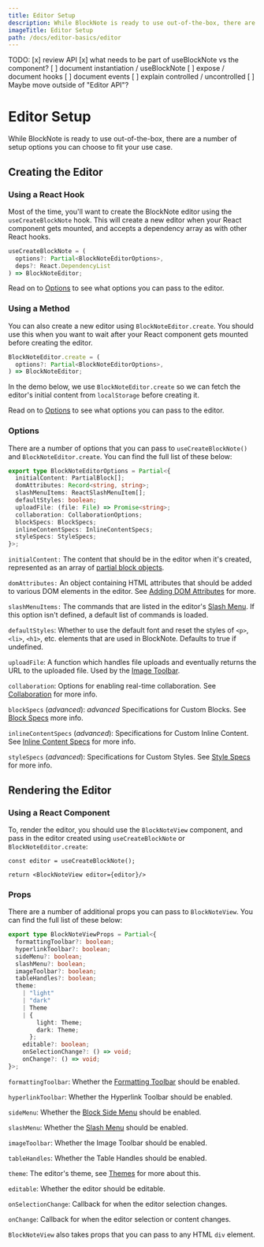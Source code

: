 ```yaml
---
title: Editor Setup
description: While BlockNote is ready to use out-of-the-box, there are a number of setup options you can choose to fit your use case.
imageTitle: Editor Setup
path: /docs/editor-basics/editor
---
```



TODO:
[x] review API
[x] what needs to be part of useBlockNote vs the component?
[ ] document instantiation / useBlockNote
[ ] expose / document hooks
[ ] document events
[ ] explain controlled / uncontrolled
[ ] Maybe move outside of "Editor API"?

# Editor Setup

While BlockNote is ready to use out-of-the-box, there are a number of setup options you can choose to fit your use case.

## Creating the Editor

### Using a React Hook

Most of the time, you'll want to create the BlockNote editor using the `useCreateBlockNote` hook. This will create a new editor when your React component gets mounted, and accepts a dependency array as with other React hooks.

```ts
useCreateBlockNote = (
  options?: Partial<BlockNoteEditorOptions>,
  deps?: React.DependencyList
) => BlockNoteEditor;
```

Read on to [Options](/docs/editor-basics/editor#options) to see what options you can pass to the editor.

### Using a Method

You can also create a new editor using `BlockNoteEditor.create`. You should use this when you want to wait after your React component gets mounted before creating the editor.

```ts
BlockNoteEditor.create = (
  options?: Partial<BlockNoteEditorOptions>,
) => BlockNoteEditor;
```

In the demo below, we use `BlockNoteEditor.create` so we can fetch the editor's initial content from `localStorage` before creating it.

<Example name="basic/saving-loading" />

Read on to [Options](/docs/editor-basics/editor#options) to see what options you can pass to the editor.

### Options

There are a number of options that you can pass to `useCreateBlockNote()` and `BlockNoteEditor.create`. You can find the full list of these below:

```typescript
export type BlockNoteEditorOptions = Partial<{
  initialContent: PartialBlock[];
  domAttributes: Record<string, string>;
  slashMenuItems: ReactSlashMenuItem[];
  defaultStyles: boolean;
  uploadFile: (file: File) => Promise<string>;
  collaboration: CollaborationOptions;
  blockSpecs: BlockSpecs;
  inlineContentSpecs: InlineContentSpecs;
  styleSpecs: StyleSpecs;
}>;
```

`initialContent:` The content that should be in the editor when it's created, represented as an array of [partial block objects](/docs/manipulating-blocks#partial-blocks).

`domAttributes:` An object containing HTML attributes that should be added to various DOM elements in the editor. See [Adding DOM Attributes](/docs/theming#adding-dom-attributes) for more.

`slashMenuItems:` The commands that are listed in the editor's [Slash Menu](/docs/slash-menu). If this option isn't defined, a default list of commands is loaded.

`defaultStyles`: Whether to use the default font and reset the styles of `<p>`, `<li>`, `<h1>`, etc. elements that are used in BlockNote. Defaults to true if undefined.

`uploadFile`: A function which handles file uploads and eventually returns the URL to the uploaded file. Used by the [Image Toolbar](/docs/image-toolbar).

`collaboration`: Options for enabling real-time collaboration. See [Collaboration](/docs/collaboration) for more info.

`blockSpecs` (_advanced_): _advanced_ Specifications for Custom Blocks. See [Block Specs](/docs/block-specs) more info.

`inlineContentSpecs` (_advanced_): Specifications for Custom Inline Content. See [Inline Content Specs](/docs/inline-content-specs) for more info.

`styleSpecs` (_advanced_): Specifications for Custom Styles. See [Style Specs](/docs/style-specs) for more info.

## Rendering the Editor

### Using a React Component

To, render the editor, you should use the `BlockNoteView` component, and pass in the editor created using `useCreateBlockNote` or `BlockNoteEditor.create`:

```tsx
const editor = useCreateBlockNote();

return <BlockNoteView editor={editor}/>
```

### Props

There are a number of additional props you can pass to `BlockNoteView`. You can find the full list of these below:

```typescript
export type BlockNoteViewProps = Partial<{
  formattingToolbar?: boolean;
  hyperlinkToolbar?: boolean;
  sideMenu?: boolean;
  slashMenu?: boolean;
  imageToolbar?: boolean;
  tableHandles?: boolean;
  theme:
    | "light"
    | "dark"
    | Theme
    | {
        light: Theme;
        dark: Theme;
      };
    editable?: boolean;
    onSelectionChange?: () => void;
    onChange?: () => void;
}>;
```

`formattingToolbar`: Whether the [Formatting Toolbar](/docs/ui-components/formatting-toolbar) should be enabled.

`hyperlinkToolbar`: Whether the Hyperlink Toolbar should be enabled.

`sideMenu`: Whether the [Block Side Menu](/docs/ui-components/side-menu) should be enabled.

`slashMenu`: Whether the [Slash Menu](/docs/ui-components/suggestion-menus#slash-menu) should be enabled.

`imageToolbar`: Whether the Image Toolbar should be enabled.

`tableHandles`: Whether the Table Handles should be enabled.

`theme`: The editor's theme, see [Themes](/docs/styling-theming/themes) for more about this.

`editable`: Whether the editor should be editable.

`onSelectionChange`: Callback for when the editor selection changes.

`onChange`: Callback for when the editor selection or content changes.

`BlockNoteView` also takes props that you can pass to any HTML `div` element.